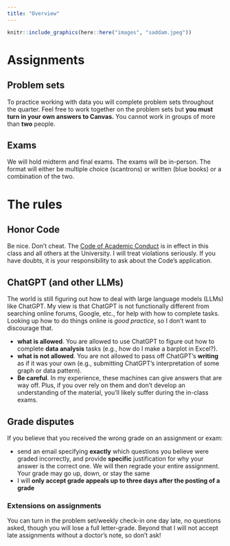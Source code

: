 ```yaml
---
title: "Overview"
---
```



```r
knitr::include_graphics(here::here("images", "saddam.jpeg"))
```


# Assignments




## Problem sets

To practice working with data you will complete problem sets throughout the quarter. Feel free to work together on the problem sets but **you must turn in your own answers to Canvas.** You cannot work in groups of more than **two** people.


## Exams

We will hold midterm and final exams. The exams will be in-person. The format will either be multiple choice (scantrons) or written (blue books) or a combination of the two.


# The rules


## Honor Code

Be nice. Don't cheat. The [Code of Academic Conduct](https://ossja.ucdavis.edu/code-academic-conduct) is in effect in this class and all others at the University. I will treat violations seriously. If you have doubts, it is your responsibility to ask about the Code’s application.


## ChatGPT (and other LLMs)

The world is still figuring out how to deal with large language models (LLMs) like ChatGPT. My view is that ChatGPT is not functionally different from searching online forums, Google, etc., for help with how to complete tasks. Looking up how to do things online is *good practice*, so I don't want to discourage that.  

* **what is allowed**. You are allowed to use ChatGPT to figure out how to complete **data analysis** tasks (e.g., how do I make a barplot in Excel?). 
* **what is not allowed**. You are not allowed to pass off ChatGPT's **writing** as if it was your own (e.g., submitting ChatGPT's interpretation of some graph or data pattern). 
* **Be careful**. In my experience, these machines can give answers that are way off. Plus, if you over rely on them and don't develop an understanding of the material, you'll likely suffer during the in-class exams. 


## Grade disputes

If you believe that you received the wrong grade on an assignment or exam:

-   send an email specifying **exactly** which questions you believe were graded incorrectly, and provide **specific** justification for why your answer is the correct one. We will then regrade your entire assignment. Your grade may go up, down, or stay the same
-   I will **only accept grade appeals up to three days after the posting of a grade**


### Extensions on assignments

You can turn in the problem set/weekly check-in one day late, no questions asked, though you will lose a full letter-grade. Beyond that I will not accept late assignments without a doctor's note, so don't ask!



